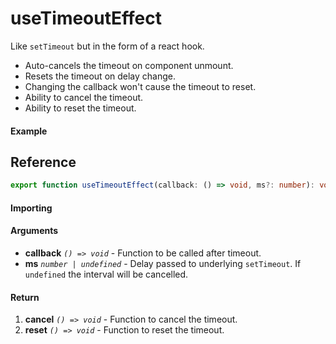 
<Meta title="Lifecycle/useTimeoutEffect" component={Example} />

# useTimeoutEffect

Like `setTimeout` but in the form of a react hook.

- Auto-cancels the timeout on component unmount.
- Resets the timeout on delay change.
- Changing the callback won't cause the timeout to reset.
- Ability to cancel the timeout.
- Ability to reset the timeout.

#### Example

<Canvas>
	<Story story={Example} inline />
</Canvas>

## Reference

```ts
export function useTimeoutEffect(callback: () => void, ms?: number): void;
```

#### Importing

<ImportPath />

#### Arguments

- **callback** _`() => void`_ - Function to be called after timeout.
- **ms** _`number | undefined`_ - Delay passed to underlying `setTimeout`. If `undefined` the interval will be cancelled.

#### Return

1. **cancel** _`() => void`_ - Function to cancel the timeout.
2. **reset** _`() => void`_ - Function to reset the timeout.
